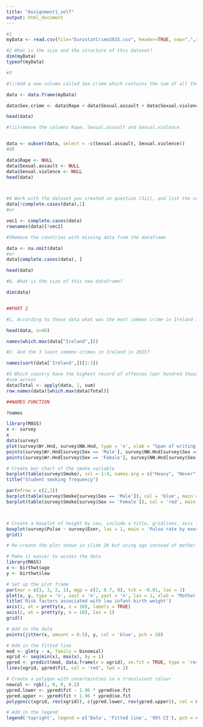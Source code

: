 ```yaml
---
title: "Assignment1_self"
output: html_document
---
```


```r

#1 
myData <- read.csv(file="EurostatCrime2015.csv", header=TRUE, sep=",",row.names = 1)

#2 What is the size and the structure of this dataset?
dim(myData)
typeof(myData)

#3

#(i)Add a new column called Sex.crime which contains the sum of all the crimes that have a sexual component: Rape, Sexual.assault and Sexual.violence

data <- data.frame(myData)

data$Sex.crime <- data$Rape + data$Sexual.assault + data$Sexual.violence

head(data)

#(ii)remove the columns Rape, Sexual.assault and Sexual.violence.


data <- subset(data, select = -c(Sexual.assault, Sexual.violence))
#OR

data$Rape <- NULL
data$Sexual.assault <- NULL
data$Sexual.violence <- NULL
head(data)



#4 Work with the dataset you created in question (3ii), and list the countries that contain any missing data.
data[!complete.cases(data),1]
#or

vec1 <- complete.cases(data)
rownames(data)[!vec1]

#5Remove the countries with missing data from the dataframe

data <- na.omit(data)
#or
data[complete.cases(data), ]

head(data)

#6. What is the size of this new dataframe? 

dim(data)


##PART 2

#1. According to these data what was the most common crime in Ireland in 2015? [1]

head(data, n=40)

names(which.max(data["Ireland",]))

#2. And the 3 least common crimes in Ireland in 2015?

names(sort(data['Ireland',])[1:3])

#3 Which country have the highest record of offences (per hundred thousand inhabitants)?
#sum across
data$Total <- apply(data, 1, sum)
row.names(data)[which.max(data$Total)]

##NAMES FUNCTION 

?names
```



```r

library(MASS)
x <- survey
x
data(survey)
plot(survey$Wr.Hnd, survey$NW.Hnd, type = 'n', xlab = "Span of writing hand", ylab = "Span of non-writing hand")
points(survey$Wr.Hnd[survey$Sex == 'Male'], survey$NW.Hnd[survey$Sex == 'Male'], col = 'blue', pch = 16)
points(survey$Wr.Hnd[survey$Sex == 'Female'], survey$NW.Hnd[survey$Sex == 'Female'], col = 'red', pch = 16)

# Create bar chart of the smoke variable
barplot(table(survey$Smoke), col = 1:4, names.arg = c("Heavy", "Never", "Occasionally", "Regularly"), ylim = c(0,200), ylab = "Frequency")
title("Student smoking frequency")

par(mfrow = c(2,1))
barplot(table(survey$Smoke[survey$Sex == 'Male']), col = 'blue', main = 'Smoking frquency by sex: Male', ylab = "Frequency")
barplot(table(survey$Smoke[survey$Sex == 'Female']), col = 'red', main = 'Smoking frquency by sex: Female', ylab = "Frequency")



# Create a boxplot of height by sex, include a title, gridlines, axis labels,colours and make sure the y-axis is set correctly (using las=1)
boxplot(survey$Pulse ~ survey$Exer, las = 1, main = 'Pulse rate by exercise status', col = c('red', 'blue', 'green'), ylab = 'Pulse (beats per min)', names = c("Frequently", "Some", "None"), xlab = "Exercise status")
grid()

# Re-create the plot shown in slide 26 but using age instead of mother's weight

# Make it easier to access the data
library(MASS)
x <- birthwt$age
y <- birthwt$low

# Set up the plot frame
par(mar = c(3, 3, 2, 1), mgp = c(2, 0.7, 0), tck = -0.01, las = 1)
plot(x, y, type = 'n', xaxt = 'n', yaxt = 'n', las = 1, xlab = "Mother's age", ylab = 'Low birth weight (probability)')
title('Risk factors associated with low infant birth weight')
axis(1, at = pretty(x, n = 10), labels = TRUE)
axis(2, at = pretty(y, n = 10), las = 1)
grid()

# Add in the data
points(jitter(x, amount = 0.5), y, col = 'blue', pch = 20)

# Add in the fitted line
mod <- glm(y ~ x, family = binomial)
xgrid <- seq(min(x), max(x), by = 1)
ypred <- predict(mod, data.frame(x = xgrid), se.fit = TRUE, type = 'response')
lines(xgrid, ypred$fit, col = 'red', lwd = 2)

# Create a polygon with uncertainties in a translucent colour
newcol <- rgb(1, 0, 0, 0.2) 
ypred.lower <- ypred$fit - 1.96 * ypred$se.fit
ypred.upper <- ypred$fit + 1.96 * ypred$se.fit
polygon(c(xgrid, rev(xgrid)), c(ypred.lower, rev(ypred.upper)), col = newcol, border = NA)

# Add in the legend
legend('topright', legend = c('Data', 'Fitted line', '95% CI'), pch = c(20, -1, 15), lty = c(-1, 1, -1), lwd = c(-1, 2, -1), col = c('blue', 'red', newcol))

```
